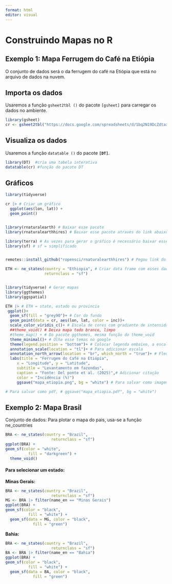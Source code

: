 ```yaml
---
format: html
editor: visual
---
```


# **Construindo Mapas no R**

## Exemplo 1: Mapa Ferrugem do Café na Etiópia

O conjunto de dados será o da ferrugem do café na Etiópia que está no arquivo de dados na nuvem.

## **Importa os dados**

Usaremos a função `gsheet2tbl ()` do pacote `[gsheet]` para carregar os dados no ambiente.

```r
library(gsheet)
cr <- gsheet2tbl("https://docs.google.com/spreadsheets/d/1bq2N19DcZdtax2fQW9OHSGMR0X2__Z9T/edit?gid=1871397229#gid=1871397229")
```

## **Visualiza os dados**

Usaremos a função `datatable ()` do pacote **`[DT]`**.

```r
library(DT)  #cria uma tabela interativa
datatable(cr) #função do pacote DT
```

## **Gráficos**

```r
library(tidyverse)

cr |> # Criar um gráfico
  ggplot(aes(lon, lat)) +
  geom_point()


library(rnaturalearth) # Baixar esse pacote
library(rnaturalearthhires) # Baixar esse pacote atraves do link abaixo

library(terra) # As vezes para gerar o gráfico é necessário baixar esses 2 programas.
library(sf) # sf = simplificado


remotes::install_github("ropensci/rnaturalearthhires") # Pegou link do google

ETH <- ne_states(country = "Ethiopia", # Criar data frame com esses dados
                 returnclass = "sf")


library(tidyverse) # Gerar mapas
library(ggthemes)
library(ggspatial)

ETH |> # ETH = state, estado ou provincia
 ggplot()+
  geom_sf(fill = "grey90")+ # Cor do fundo
  geom_point(data = cr, aes(lon, lat, color = inc))+
  scale_color_viridis_c()+ # Escala de cores com gradiente de intensidade
  ##theme_void() # Deixa mapa todo branco, limpo
  #theme_map() + # Do pacote ggthemes, mesma função do theme_void
  theme_minimal()+ # Olha esse temas no google
  theme(legend.position = "bottom")+ # Colocar legenda embaixo, a escala de cor da incidência vai ficar abaixo ao invés do lado do mapa
  annotation_scale(location = "tl")+ # Para adicionar escala
  annotation_north_arrow(location = "br", which_north = "true")+ # Flecha indicando o norte
  labs(title = "Ferrugem do Café na Etiópia",
     x = "Longitude", y = "Latitude",
     subtitle = "Levantamento em fazendas",
     caption = "Fonte: Del ponte et al. (2025)",# Adicionar citação
     color = "Incidência (%)")
     ggsave("mapa_etiopia.png", bg = "white") # Para salvar como imagem

# Para salvar como pdf, # ggsave("mapa_etiopia.pdf", bg = "white")
```

## Exemplo 2: Mapa Brasil

Conjunto de dados: Para plotar o mapa do pais, usa-se a função ne_countries

```r
BRA <- ne_states(country = "Brazil", 
                    returnclass = "sf")
ggplot(BRA) +
geom_sf(color = "white",
          fill = "darkgreen") +
  theme_void()
```

#### Para selecionar um estado:

**Minas Gerais:**

```r
BRA <- ne_states(country = "Brazil", 
                    returnclass = "sf")
MG <- BRA |> filter(name_en == "Minas Gerais")
ggplot(BRA) +
geom_sf(color = "black",
          fill = "white") +
  geom_sf(data = MG, color = "black",
            fill = "green")
```

**Bahia:**

```r
BRA <- ne_states(country = "Brazil", 
                    returnclass = "sf")
BA <- BRA |> filter(name_en == "Bahia")
ggplot(BRA) +
geom_sf(color = "black",
          fill = "white") +
  geom_sf(data = BA, color = "black",
            fill = "green")
```
